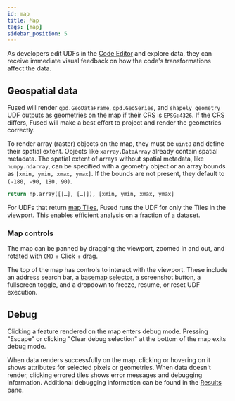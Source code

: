 ```yaml
---
id: map
title: Map
tags: [map]
sidebar_position: 5
---
```


As developers edit UDFs in the [Code Editor](/workbench/udf-builder/code-editor/) and explore data, they can receive immediate visual feedback on how the code's transformations affect the data.

## Geospatial data

Fused will render `gpd.GeoDataFrame`, `gpd.GeoSeries`, and `shapely geometry` UDF outputs as geometries on the map if their CRS is `EPSG:4326`. If the CRS differs, Fused will make a best effort to project and render the geometries correctly.

To render array (raster) objects on the map, they must be `uint8` and define their spatial extent. Objects like `xarray.DataArray` already contain spatial metadata. The spatial extent of arrays without spatial metadata, like `numpy.ndarray`, can be specified with a geometry object or an array bounds as `[xmin, ymin, xmax, ymax]`. If the bounds are not present, they default to `(-180, -90, 180, 90)`.
```python showLineNumbers
return np.array([[…], […]]), [xmin, ymin, xmax, ymax]
```

For UDFs that return [map Tiles](/core-concepts/filetile/#map-tiles), Fused runs the UDF for only the Tiles in the viewport. This enables efficient analysis on a fraction of a dataset.

<ReactPlayer className="video__player" loop={true} playing={true} muted={true} controls height="100%" url="https://fused-magic.s3.us-west-2.amazonaws.com/workbench-walkthrough-videos/mapnsi.mp4" width="100%" />



### Map controls

The map can be panned by dragging the viewport, zoomed in and out, and rotated with `CMD` + Click + drag.

The top of the map has controls to interact with the viewport. These include an address search bar, a [basemap selector](https://docs.mapbox.com/#maps), a screenshot button, a fullscreen toggle, and a dropdown to freeze, resume, or reset UDF execution.


<ReactPlayer className="video__player" loop={true} playing={true} muted={true} controls height="100%" url="https://fused-magic.s3.us-west-2.amazonaws.com/workbench-walkthrough-videos/mapcontrols.mp4" width="50%" />


## Debug

Clicking a feature rendered on the map enters debug mode. Pressing "Escape" or clicking "Clear debug selection" at the bottom of the map exits debug mode.

When data renders successfully on the map, clicking or hovering on it shows attributes for selected pixels or geometries. When data doesn't render, clicking errored tiles shows error messages and debugging information. Additional debugging information can be found in the [Results](/workbench/udf-builder/results/) pane.


<ReactPlayer className="video__player" loop={true} playing={true} muted={true} controls height="100%" url="https://fused-magic.s3.us-west-2.amazonaws.com/workbench-walkthrough-videos/debugclick.mp4" width="50%" />
